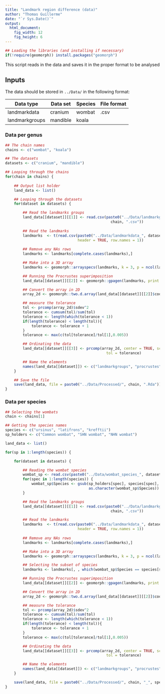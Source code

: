 ```yaml
---
title: "Landmark region difference (data)"
author: "Thomas Guillerme"
date: "`r Sys.Date()`"
output:
  html_document:
    fig_width: 12
    fig_height: 6
---
```


```r
## Loading the libraries (and installing if necessary)
if(!require(geomorph)) install.packages("geomorph")
```

This script reads in the data and saves it in the proper format to be analysed

## Inputs

The data should be stored in `../Data/` in the following format:

Data type | Data set | Species | File format
----------|----------|---------|------------
landmarkdata | cranium  | wombat | .csv
landmarkgroups | mandible | koala |



### Data per genus

```r
## The chain names
chains <- c("wombat", "koala")

## The datasets
datasets <- c("cranium", "mandible")

## Looping through the chains
for(chain in chains) {
    
    ## Output list holder
    land_data <- list()

    ## Looping through the datasets
    for(dataset in datasets) {

        ## Read the landmarks groups
        land_data[[dataset]][[1]] <- read.csv(paste0("../Data/landmarkgroups_", dataset, "_",
                                                chain, ".csv"))
        
        ## Read the landmarks
        landmarks  <- t(read.csv(paste0("../Data/landmarkdata_", dataset, "_", chain, ".csv"),
                                 header = TRUE, row.names = 1))
        
        ## Remove any NAs rows
        landmarks <- landmarks[complete.cases(landmarks),]

        ## Make into a 3D array
        landmarks <- geomorph::arrayspecs(landmarks, k = 3, p = ncol(landmarks)/3)

        ## Running the Procrustes superimposition
        land_data[[dataset]][[2]] <- geomorph::gpagen(landmarks, print.progress = FALSE)

        ## Convert the array in 2D
        array_2d <- geomorph::two.d.array(land_data[[dataset]][[2]]$coords)

        ## measure the tolerance
        tol <- prcomp(array_2d)$sdev^2
        tolerance <- cumsum(tol)/sum(tol)
        tolerance <- length(which(tolerance < 1)) 
        if(length(tolerance) < length(tol)){
            tolerance <- tolerance + 1
        }
        tolerance <- max(c(tol[tolerance]/tol[1],0.005))

        ## Ordinating the data
        land_data[[dataset]][[3]] <- prcomp(array_2d, center = TRUE, scale. = FALSE, retx = TRUE,
                                              tol = tolerance)

        ## Name the elements
        names(land_data[[dataset]]) <- c("landmarkgroups", "procrustes", "ordination")
    }

    ## Save the file
    save(land_data, file = paste0("../Data/Processed/", chain, ".Rda"))
}
```

### Data per species

```r
## Selecting the wombats
chain <- chains[1]

## Getting the species names
species <- c("ursinus", "latifrons", "krefftii")
sp_holders <- c("Common wombat", "SHN wombat", "NHN wombat")

land_data <- list()

for(sp in 1:length(species)) {

    for(dataset in datasets) {

        ## Reading the wombat species
        wombat_sp <- read.csv(paste0("../Data/wombat_species_", dataset, ".csv"))
        for(spec in 1:length(species)) {
            wombat_sp$Species <- gsub(sp_holders[spec], species[spec],
                                      as.character(wombat_sp$Species))
        }

        ## Read the landmarks groups
        land_data[[dataset]][[1]] <- read.csv(paste0("../Data/landmarkgroups_", dataset, "_",
                                                chain, ".csv"))

        ## Read the landmarks
        landmarks  <- t(read.csv(paste0("../Data/landmarkdata_", dataset, "_", chain, ".csv"),
                                 header = TRUE, row.names = 1))
        
        ## Remove any NAs rows
        landmarks <- landmarks[complete.cases(landmarks),]

        ## Make into a 3D array
        landmarks <- geomorph::arrayspecs(landmarks, k = 3, p = ncol(landmarks)/3)

        ## Selecting the subset of species
        landmarks <- landmarks[, , which(wombat_sp$Species == species[sp])]

        ## Running the Procrustes superimposition
        land_data[[dataset]][[2]] <- geomorph::gpagen(landmarks, print.progress = FALSE)

        ## Convert the array in 2D
        array_2d <- geomorph::two.d.array(land_data[[dataset]][[2]]$coords)

        ## measure the tolerance
        tol <- prcomp(array_2d)$sdev^2
        tolerance <- cumsum(tol)/sum(tol)
        tolerance <- length(which(tolerance < 1)) 
        if(length(tolerance) < length(tol)){
            tolerance <- tolerance + 1
        }
        tolerance <- max(c(tol[tolerance]/tol[1],0.005))

        ## Ordinating the data
        land_data[[dataset]][[3]] <- prcomp(array_2d, center = TRUE, scale. = FALSE, retx = TRUE,
                                              tol = tolerance)

        ## Name the elements
        names(land_data[[dataset]]) <- c("landmarkgroups", "procrustes", "ordination")
    }

    save(land_data, file = paste0("../Data/Processed/", chain, "_", species[sp], ".Rda"))
}
```